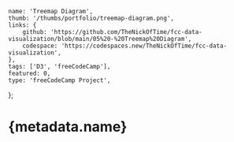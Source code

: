 	name: 'Treemap Diagram',
	thumb: '/thumbs/portfolio/treemap-diagram.png',
	links: {
		github: 'https://github.com/TheNickOfTime/fcc-data-visualization/blob/main/05%20-%20Treemap%20Diagram',
		codespace: 'https://codespaces.new/TheNickOfTime/fcc-data-visualization',
	},
	tags: ['D3', 'freeCodeCamp'],
	featured: 0,
	type: 'freeCodeCamp Project',
};

# {metadata.name}
